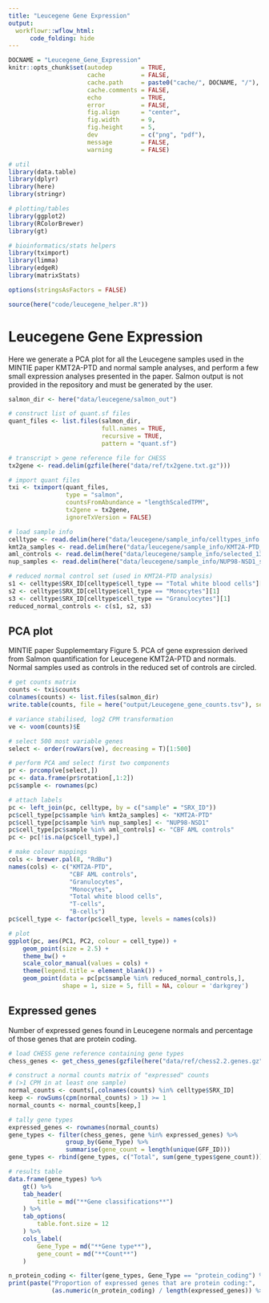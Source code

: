```yaml
---
title: "Leucegene Gene Expression"
output:
  workflowr::wflow_html:
      code_folding: hide
---
```


```r
DOCNAME = "Leucegene_Gene_Expression"
knitr::opts_chunk$set(autodep        = TRUE,
                      cache          = FALSE,
                      cache.path     = paste0("cache/", DOCNAME, "/"),
                      cache.comments = FALSE,
                      echo           = TRUE,
                      error          = FALSE,
                      fig.align      = "center",
                      fig.width      = 9,
                      fig.height     = 5,
                      dev            = c("png", "pdf"),
                      message        = FALSE,
                      warning        = FALSE)
```


```r
# util
library(data.table)
library(dplyr)
library(here)
library(stringr)

# plotting/tables
library(ggplot2)
library(RColorBrewer)
library(gt)

# bioinformatics/stats helpers
library(tximport)
library(limma)
library(edgeR)
library(matrixStats)
```

```r
options(stringsAsFactors = FALSE)
```

```r
source(here("code/leucegene_helper.R"))
```

Leucegene Gene Expression
=========================

Here we generate a PCA plot for all the Leucegene samples used in the MINTIE
paper KMT2A-PTD and normal sample analyses, and perform a few small expression
analyses presented in the paper. Salmon output is not provided in the repository
and must be generated by the user.

```r
salmon_dir <- here("data/leucegene/salmon_out")

# construct list of quant.sf files 
quant_files <- list.files(salmon_dir,
                          full.names = TRUE,
                          recursive = TRUE,
                          pattern = "quant.sf")

# transcript > gene reference file for CHESS
tx2gene <- read.delim(gzfile(here("data/ref/tx2gene.txt.gz")))

# import quant files
txi <- tximport(quant_files,
                type = "salmon",
                countsFromAbundance = "lengthScaledTPM",
                tx2gene = tx2gene,
                ignoreTxVersion = FALSE)

# load sample info
celltype <- read.delim(here("data/leucegene/sample_info/celltypes_info.tsv"))
kmt2a_samples <- read.delim(here("data/leucegene/sample_info/KMT2A-PTD_samples.txt"), header = FALSE)$V1
aml_controls <- read.delim(here("data/leucegene/sample_info/selected_13_CBF_AML_controls.txt"), header = FALSE)$V1
nup_samples <- read.delim(here("data/leucegene/sample_info/NUP98-NSD1_samples.txt"), header = FALSE)$V1

# reduced normal control set (used in KMT2A-PTD analysis)
s1 <- celltype$SRX_ID[celltype$cell_type == "Total white blood cells"][1]
s2 <- celltype$SRX_ID[celltype$cell_type == "Monocytes"][1]
s3 <- celltype$SRX_ID[celltype$cell_type == "Granulocytes"][1]
reduced_normal_controls <- c(s1, s2, s3)
```

## PCA plot

MINTIE paper Supplememtary Figure 5. PCA of gene expression derived
from Salmon quantification for Leucegene KMT2A-PTD and normals. Normal
samples used as controls in the reduced set of controls are circled.

```r
# get counts matrix
counts <- txi$counts
colnames(counts) <- list.files(salmon_dir)
write.table(counts, file = here("output/Leucegene_gene_counts.tsv"), sep = "\t", quote = FALSE, row.names = FALSE)

# variance stabilised, log2 CPM transformation
ve <- voom(counts)$E

# select 500 most variable genes
select <- order(rowVars(ve), decreasing = T)[1:500]

# perform PCA amd select first two components
pr <- prcomp(ve[select,])
pc <- data.frame(pr$rotation[,1:2])
pc$sample <- rownames(pc)

# attach labels
pc <- left_join(pc, celltype, by = c("sample" = "SRX_ID"))
pc$cell_type[pc$sample %in% kmt2a_samples] <- "KMT2A-PTD"
pc$cell_type[pc$sample %in% nup_samples] <- "NUP98-NSD1"
pc$cell_type[pc$sample %in% aml_controls] <- "CBF AML controls"
pc <- pc[!is.na(pc$cell_type),]

# make colour mappings
cols <- brewer.pal(8, "RdBu")
names(cols) <- c("KMT2A-PTD",
                 "CBF AML controls",
                 "Granulocytes",
                 "Monocytes",
                 "Total white blood cells",
                 "T-cells",
                 "B-cells")
pc$cell_type <- factor(pc$cell_type, levels = names(cols))

# plot
ggplot(pc, aes(PC1, PC2, colour = cell_type)) +
    geom_point(size = 2.5) +
    theme_bw() +
    scale_color_manual(values = cols) +
    theme(legend.title = element_blank()) +
    geom_point(data = pc[pc$sample %in% reduced_normal_controls,],
               shape = 1, size = 5, fill = NA, colour = 'darkgrey')
```

## Expressed genes

Number of expressed genes found in Leucegene normals and percentage of those
genes that are protein coding.

```r
# load CHESS gene reference containing gene types
chess_genes <- get_chess_genes(gzfile(here("data/ref/chess2.2.genes.gz")))

# construct a normal counts matrix of "expressed" counts
# (>1 CPM in at least one sample)
normal_counts <- counts[,colnames(counts) %in% celltype$SRX_ID]
keep <- rowSums(cpm(normal_counts) > 1) >= 1
normal_counts <- normal_counts[keep,]

# tally gene types
expressed_genes <- rownames(normal_counts)
gene_types <- filter(chess_genes, gene %in% expressed_genes) %>%
                group_by(Gene_Type) %>%
                summarise(gene_count = length(unique(GFF_ID)))
gene_types <- rbind(gene_types, c("Total", sum(gene_types$gene_count)))

# results table
data.frame(gene_types) %>%
    gt() %>%
    tab_header(
        title = md("**Gene classifications**")
    ) %>%
    tab_options(
        table.font.size = 12
    ) %>%
    cols_label(
        Gene_Type = md("**Gene type**"),
        gene_count = md("**Count**")
    )

n_protein_coding <- filter(gene_types, Gene_Type == "protein_coding") %>% select(gene_count)
print(paste("Proportion of expressed genes that are protein coding:",
            (as.numeric(n_protein_coding) / length(expressed_genes)) %>% round(4)))
```
